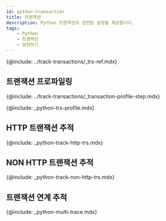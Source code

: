 ```yaml
---
id: python-transaction
title: 트랜잭션
description: Python 트랜잭션과 관련된 설정을 제공합니다.
tags:
    - Python
    - 트랜잭션
    - 설정하기
---
```


{@include: ../track-transactions/_trs-ref.mdx} 

## 트랜잭션 프로파일링

{@include: ../track-transactions/_transaction-profile-step.mdx}

{@include: _python-trs-profile.mdx}
 
## HTTP 트랜잭션 추적

{@include: _python-track-http-trs.mdx}

## NON HTTP 트랜잭션 추적

{@include: _python-track-non-http-trs.mdx} 

## 트랜잭션 연계 추적

{@include: _python-multi-trace.mdx}
        